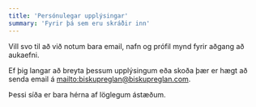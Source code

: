 ```yaml
---
title: 'Persónulegar upplýsingar'
summary: 'Fyrir þá sem eru skráðir inn'
---
```


Vill svo til að við notum bara email, nafn og prófil mynd
fyrir aðgang að aukaefni.

Ef þig langar að breyta þessum upplýsingum eða skoða þær
er hægt að senda email á 
[mailto:biskupreglan@biskupreglan.com](biskupsreglan@biskupsreglan.com).

Þessi síða er bara hérna af löglegum ástæðum.
